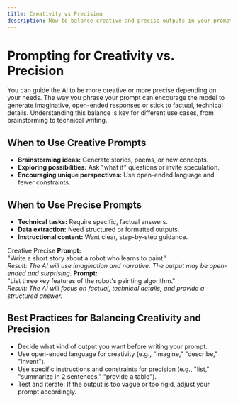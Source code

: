 ```yaml
---
title: Creativity vs Precision
description: How to balance creative and precise outputs in your prompts.
---
```


# Prompting for Creativity vs. Precision

You can guide the AI to be more creative or more precise depending on your needs. The way you phrase your prompt can encourage the model to generate imaginative, open-ended responses or stick to factual, technical details. Understanding this balance is key for different use cases, from brainstorming to technical writing.

## When to Use Creative Prompts

- **Brainstorming ideas:** Generate stories, poems, or new concepts.
- **Exploring possibilities:** Ask "what if" questions or invite speculation.
- **Encouraging unique perspectives:** Use open-ended language and fewer constraints.

## When to Use Precise Prompts

- **Technical tasks:** Require specific, factual answers.
- **Data extraction:** Need structured or formatted outputs.
- **Instructional content:** Want clear, step-by-step guidance.

<Tabs>
  <TabsList>
    <TabsTrigger value="creative">Creative</TabsTrigger>
    <TabsTrigger value="precise">Precise</TabsTrigger>
  </TabsList>
  <TabsContent value="creative">
    <strong>Prompt:</strong>
    <br />
    "Write a short story about a robot who learns to paint."
    <br />
    <em>
      Result: The AI will use imagination and narrative. The output may be
      open-ended and surprising.
    </em>
  </TabsContent>
  <TabsContent value="precise">
    <strong>Prompt:</strong>
    <br />
    "List three key features of the robot's painting algorithm."
    <br />
    <em>
      Result: The AI will focus on factual, technical details, and provide a
      structured answer.
    </em>
  </TabsContent>
</Tabs>

## Best Practices for Balancing Creativity and Precision

- Decide what kind of output you want before writing your prompt.
- Use open-ended language for creativity (e.g., "imagine," "describe," "invent").
- Use specific instructions and constraints for precision (e.g., "list," "summarize in 2 sentences," "provide a table").
- Test and iterate: If the output is too vague or too rigid, adjust your prompt accordingly.
